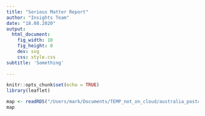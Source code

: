 ```yaml
---
title: "Serious Matter Report"
author: "Insights Team"
date: "18.08.2020"
output:
  html_document:
    fig_width: 10
    fig_height: 8
    dev: svg
    css: style.css
subtitle: 'Something'
 
---
```

```r
knitr::opts_chunk$set(echo = TRUE)
library(leaflet)

```




```r
map <- readRDS("/Users/mark/Documents/TEMP_not_on_cloud/australia_postcode_map/leaflet_map.rds")
map
```






